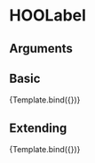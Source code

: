
<Meta title="Atoms/Loading/HOOLoading" component={HOOLoading} />

# HOOLabel


## Arguments

<ArgsTable of={HOOLoading} />


## Basic
<Canvas>
  <Story 
    name="Basic"
    args = { 
      { minValue: 0, maxValue: 100, value: 20 }
    }>
    {Template.bind({})}
  </Story>
</Canvas>

## Extending
<Canvas>
  <Story 
    name="Extending"
    args = { 
     { minValue: 0, maxValue: 100, value: 20,
        rootElementAttributes: { style: { backgroundColor: "pink" } }}
    }>
    {Template.bind({})}
  </Story>
</Canvas>
